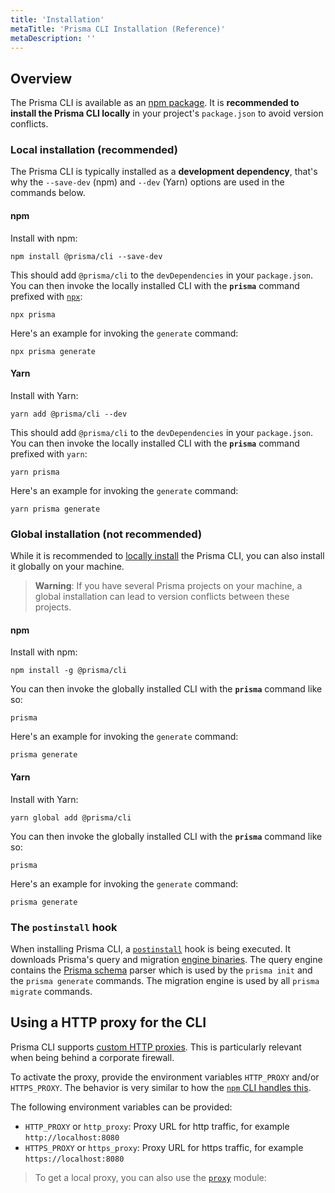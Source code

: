 ```yaml
---
title: 'Installation'
metaTitle: 'Prisma CLI Installation (Reference)'
metaDescription: ''
---
```


## Overview

The Prisma CLI is available as an [npm package](). It is **recommended to install the Prisma CLI locally** in your project's `package.json` to avoid version conflicts.


### Local installation (recommended)

The Prisma CLI is typically installed as a **development dependency**, that's why the `--save-dev` (npm) and `--dev` (Yarn) options are used in the commands below.

#### npm

Install with npm:

```
npm install @prisma/cli --save-dev
```

This should add `@prisma/cli` to the `devDependencies` in your `package.json`. You can then invoke the locally installed CLI with the **`prisma`** command prefixed with [`npx`](https://github.com/npm/npx#readme):

```
npx prisma
```

Here's an example for invoking the `generate` command:

```
npx prisma generate
```

#### Yarn

Install with Yarn:

```
yarn add @prisma/cli --dev
```

This should add `@prisma/cli` to the `devDependencies` in your `package.json`. You can then invoke the locally installed CLI with the **`prisma`** command prefixed with `yarn`:

```
yarn prisma
```

Here's an example for invoking the `generate` command:

```
yarn prisma generate
```

### Global installation (not recommended)

While it is recommended to [locally install](#local-installation-recommended) the Prisma CLI, you can also install it globally on your machine.

> **Warning**: If you have several Prisma projects on your machine, a global installation can lead to version conflicts between these projects.

#### npm

Install with npm:

```
npm install -g @prisma/cli
```

You can then invoke the globally installed CLI with the **`prisma`** command like so:

```
prisma
```

Here's an example for invoking the `generate` command:

```
prisma generate
```

#### Yarn

Install with Yarn:

```
yarn global add @prisma/cli
```

You can then invoke the globally installed CLI with the **`prisma`** command like so:

```
prisma
```

Here's an example for invoking the `generate` command:

```
prisma generate
```

### The `postinstall` hook

When installing Prisma CLI, a [`postinstall`](https://github.com/prisma/prisma/blob/master/cli/sdk/package.json#L13) hook is being executed. It downloads Prisma's query and migration [engine binaries](https://github.com/prisma/prisma-engine). The query engine contains the [Prisma schema](../prisma-schema/prisma-schema-file) parser which is used by the `prisma init` and the `prisma generate` commands. The migration engine is used by all `prisma migrate` commands.

## Using a HTTP proxy for the CLI

Prisma CLI supports [custom HTTP proxies](https://github.com/prisma/prisma/issues/506). This is particularly relevant when being behind a corporate firewall.

To activate the proxy, provide the environment variables `HTTP_PROXY` and/or `HTTPS_PROXY`. The behavior is very similar to how the [`npm` CLI handles this](https://docs.npmjs.com/misc/config#https-proxy).

The following environment variables can be provided:

- `HTTP_PROXY` or `http_proxy`: Proxy URL for http traffic, for example `http://localhost:8080`
- `HTTPS_PROXY` or `https_proxy`: Proxy URL for https traffic, for example `https://localhost:8080`

> To get a local proxy, you can also use the [`proxy`](https://www.npmjs.com/package/proxy) module:
